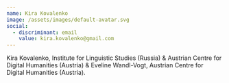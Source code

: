 ```yaml
---
name: Kira Kovalenko
image: /assets/images/default-avatar.svg
social:
  - discriminant: email
    value: kira.kovalenko@gmail.com
---
```

Kira Kovalenko, Institute for Linguistic Studies (Russia) &amp; Austrian Centre for Digital Humanities (Austria) &amp; Eveline Wandl-Vogt, Austrian Centre for Digital Humanities (Austria).
